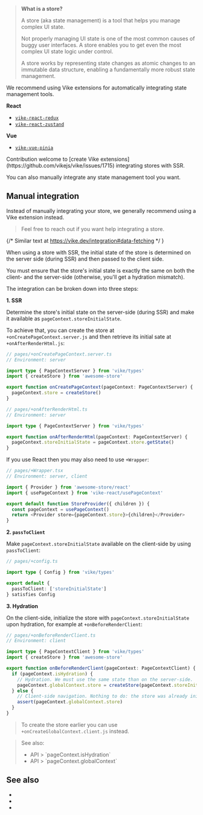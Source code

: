 
> **What is a store?**
>
> A store (aka state management) is a tool that helps you manage complex UI state.
>
> Not properly managing UI state is one of the most common causes of buggy user interfaces. A store enables you to get even the most complex UI state logic under control.
>
> A store works by representing state changes as atomic changes to an immutable data structure, enabling a fundamentally more robust state management.

We recommend using <Link href="/extensions">Vike extensions</Link> for automatically integrating state management tools.

**React**

- [`vike-react-redux`](https://github.com/vikejs/vike-react/tree/main/packages/vike-react-redux#readme)
- [`vike-react-zustand`](https://github.com/vikejs/vike-react/tree/main/packages/vike-react-zustand#readme)

**Vue**

- [`vike-vue-pinia`](https://github.com/vikejs/vike-vue/tree/main/packages/vike-vue-pinia#readme)

<Contribution>
Contribution welcome to [create Vike extensions](https://github.com/vikejs/vike/issues/1715) integrating stores with SSR.
</Contribution>

You can also manually integrate any state management tool you want.


## Manual integration

<Advanced>
  Instead of manually integrating your store, we generally recommend using a <Link href="/extensions">Vike extension</Link> instead.
</Advanced>

> <Link href="/faq#how-can-i-reach-out-for-help">Feel free to reach out</Link> if you want help integrating a store.

{/* Similar text at https://vike.dev/integration#data-fetching */ }

When using a store with SSR, the initial state of the store is determined on the server side (during SSR) and then passed to the client side.

You must ensure that the store's initial state is exactly the same on both the client- and the server-side (otherwise, you'll get a <Link href="/hydration-mismatch">hydration mismatch</Link>).

The integration can be broken down into three steps:

**1. SSR**

Determine the store's initial state on the server-side (during SSR) and <Link href="/pageContext#custom">make it available as `pageContext.storeInitialState`</Link>.

To achieve that, you can create the store at <Link href="/onCreatePageContext">`+onCreatePageContext.server.js`</Link>  and then retrieve its initial sate at <Link href="/onAfterRenderHtml">`+onAfterRenderHtml.js`</Link>:
```ts
// pages/+onCreatePageContext.server.ts
// Environment: server

import type { PageContextServer } from 'vike/types'
import { createStore } from 'awesome-store'

export function onCreatePageContext(pageContext: PageContextServer) {
  pageContext.store = createStore()
}
```
```ts
// pages/+onAfterRenderHtml.ts
// Environment: server

import type { PageContextServer } from 'vike/types'

export function onAfterRenderHtml(pageContext: PageContextServer) {
  pageContext.storeInitialState = pageContext.store.getState()
}
```
If you use React then you may also need to use <Link href="/Wrapper">`+Wrapper`</Link>:
```ts
// pages/+Wrapper.tsx
// Environment: server, client

import { Provider } from 'awesome-store/react'
import { usePageContext } from 'vike-react/usePageContext'

export default function StoreProvider({ children }) {
  const pageContext = usePageContext()
  return <Provider store={pageContext.store}>{children}</Provider>
}
```

**2. `passToClient`**

Make `pageContext.storeInitialState` available on the client-side by using <Link href="/passToClient">`passToClient`</Link>:
 ```ts
 // pages/+config.ts

import type { Config } from 'vike/types'

 export default {
   passToClient: ['storeInitialState']
 } satisfies Config
 ```

**3. Hydration**

On the client-side, initialize the store with `pageContext.storeInitialState` upon hydration, for example at <Link href="/onBeforeRenderClient">`+onBeforeRenderClient`</Link>:
```ts
// pages/+onBeforeRenderClient.ts
// Environment: client

import type { PageContextClient } from 'vike/types'
import { createStore } from 'awesome-store'

export function onBeforeRenderClient(pageContext: PageContextClient) {
  if (pageContext.isHydration) {
    // Hydration. We must use the same state than on the server-side.
    pageContext.globalContext.store = createStore(pageContext.storeInitialState)
  } else {
    // Client-side navigation. Nothing to do: the store was already initialized at hydration.
    assert(pageContext.globalContext.store)
  }
}
```

> To create the store earlier you can use <Link href="/onCreateGlobalContext">`+onCreateGlobalContext.client.js`</Link> instead.

> See also:
> - <Link href="/pageContext#isHydration">API > `pageContext.isHydration`</Link>
> - <Link href="/pageContext#globalContext">API > `pageContext.globalContext`</Link>


## See also

- <Link href="/redux" />
- <Link href="/pinia" />
- <Link href="/tools#stores" />

